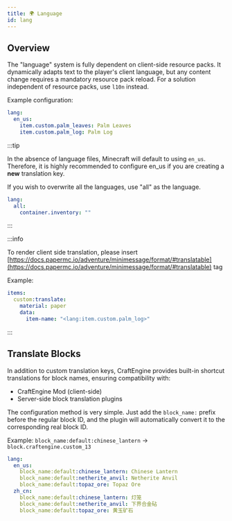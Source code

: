 ```yaml
---
title: 🌍 Language
id: lang
---
```



## Overview

The "language" system is fully dependent on client-side resource packs. It dynamically adapts text to the player's client language, but any content change requires a mandatory resource pack reload. For a solution independent of resource packs, use `l10n` instead.

Example configuration:

```yaml
lang:
  en_us:
    item.custom.palm_leaves: Palm Leaves
    item.custom.palm_log: Palm Log
```

:::tip

In the absence of language files, Minecraft will default to using `en_us`. Therefore, it is highly recommended to configure en\_us if you are creating a **new** translation key.

If you wish to overwrite all the languages, use "all" as the language.

```yaml
lang:
  all:
    container.inventory: ""
```

:::

:::info

To render client side translation, please insert [https://docs.papermc.io/adventure/minimessage/format/#translatable](https://docs.papermc.io/adventure/minimessage/format/#translatable) tag

Example:
```yml
items:
  custom:translate:
    material: paper
    data:
      item-name: "<lang:item.custom.palm_log>"
```
:::

## Translate Blocks

In addition to custom translation keys, CraftEngine provides built-in shortcut translations for block names, ensuring compatibility with:

- CraftEngine Mod (client-side)
- Server-side block translation plugins

The configuration method is very simple. Just add the `block_name:` prefix before the regular block ID, and the plugin will automatically convert it to the corresponding real block ID.

Example: `block_name:default:chinese_lantern` -> `block.craftengine.custom_13`

```yaml
lang:
  en_us:
    block_name:default:chinese_lantern: Chinese Lantern
    block_name:default:netherite_anvil: Netherite Anvil
    block_name:default:topaz_ore: Topaz Ore
  zh_cn:
    block_name:default:chinese_lantern: 灯笼
    block_name:default:netherite_anvil: 下界合金砧
    block_name:default:topaz_ore: 黄玉矿石
```
